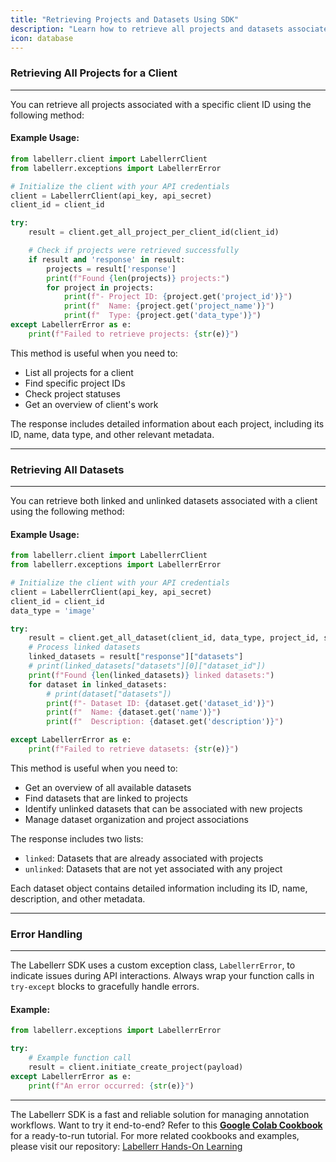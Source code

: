 ```yaml
---
title: "Retrieving Projects and Datasets Using SDK"
description: "Learn how to retrieve all projects and datasets associated with a client in Labellerr using the SDK, including linked and unlinked datasets."
icon: database
---
```


### Retrieving All Projects for a Client

---

You can retrieve all projects associated with a specific client ID using the following method:

#### Example Usage:

```python Retrieve All Projects lines icon="folder-open" highlight={6,8-15}
from labellerr.client import LabellerrClient
from labellerr.exceptions import LabellerrError

# Initialize the client with your API credentials
client = LabellerrClient(api_key, api_secret)
client_id = client_id

try:
    result = client.get_all_project_per_client_id(client_id)

    # Check if projects were retrieved successfully
    if result and 'response' in result:
        projects = result['response']
        print(f"Found {len(projects)} projects:")
        for project in projects:
            print(f"- Project ID: {project.get('project_id')}")
            print(f"  Name: {project.get('project_name')}")
            print(f"  Type: {project.get('data_type')}")
except LabellerrError as e:
    print(f"Failed to retrieve projects: {str(e)}")
```

This method is useful when you need to:

*   List all projects for a client
*   Find specific project IDs
*   Check project statuses
*   Get an overview of client's work

The response includes detailed information about each project, including its ID, name, data type, and other relevant metadata.

---

### Retrieving All Datasets

---

You can retrieve both linked and unlinked datasets associated with a client using the following method:

#### Example Usage:

```python Retrieve All Datasets lines icon="database" highlight={7,9-13}
from labellerr.client import LabellerrClient
from labellerr.exceptions import LabellerrError

# Initialize the client with your API credentials
client = LabellerrClient(api_key, api_secret)
client_id = client_id
data_type = 'image'

try:
    result = client.get_all_dataset(client_id, data_type, project_id, scope)
    # Process linked datasets
    linked_datasets = result["response"]["datasets"]
    # print(linked_datasets["datasets"][0]["dataset_id"])
    print(f"Found {len(linked_datasets)} linked datasets:")
    for dataset in linked_datasets:
        # print(dataset["datasets"])
        print(f"- Dataset ID: {dataset.get('dataset_id')}")
        print(f"  Name: {dataset.get('name')}")
        print(f"  Description: {dataset.get('description')}")

except LabellerrError as e:
    print(f"Failed to retrieve datasets: {str(e)}")
```

This method is useful when you need to:

*   Get an overview of all available datasets
*   Find datasets that are linked to projects
*   Identify unlinked datasets that can be associated with new projects
*   Manage dataset organization and project associations

The response includes two lists:

*   `linked`: Datasets that are already associated with projects
*   `unlinked`: Datasets that are not yet associated with any project

Each dataset object contains detailed information including its ID, name, description, and other metadata.

---

### Error Handling

---

The Labellerr SDK uses a custom exception class, `LabellerrError`, to indicate issues during API interactions. Always wrap your function calls in `try-except` blocks to gracefully handle errors.

#### Example:

```python Error Handling Example lines icon="exclamation-triangle" highlight={3-6}
from labellerr.exceptions import LabellerrError

try:
    # Example function call
    result = client.initiate_create_project(payload)
except LabellerrError as e:
    print(f"An error occurred: {str(e)}")
```

---

The Labellerr SDK is a fast and reliable solution for managing annotation workflows. Want to try it end-to-end? Refer to this [**Google Colab Cookbook**](https://colab.research.google.com/github/Labellerr/Hands-On-Learning-in-Computer-Vision/blob/main/SDK%20Tutorials/Labellerr_SDK_End_to_End_Annotation_Pipeline.ipynb) for a ready-to-run tutorial. For more related cookbooks and examples, please visit our repository: [Labellerr Hands-On Learning](https://github.com/Labellerr/Hands-On-Learning-in-Computer-Vision)
